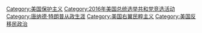 [[Category:美国保护主义|Category:美国保护主义]]
[[Category:2016年美国总统选举共和党竞选活动|Category:2016年美国总统选举共和党竞选活动]]
[[Category:唐纳德·特朗普从政生涯|Category:唐纳德·特朗普从政生涯]]
[[Category:美国右翼民粹主义|Category:美国右翼民粹主义]]
[[Category:美国反移民政治|Category:美国反移民政治]]